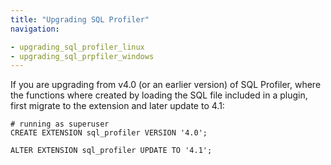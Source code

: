 ```yaml
---
title: "Upgrading SQL Profiler"
navigation:

- upgrading_sql_profiler_linux
- upgrading_sql_prpfiler_windows
---
```


If you are upgrading from v4.0 (or an earlier version) of SQL Profiler, where the functions where created by loading the SQL file included in a plugin, first migrate to the extension and later update to 4.1:

```
# running as superuser
CREATE EXTENSION sql_profiler VERSION '4.0';

ALTER EXTENSION sql_profiler UPDATE TO '4.1';

```